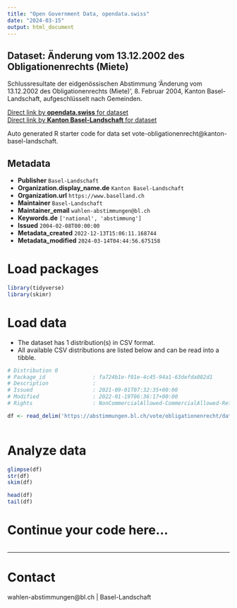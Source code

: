 ```yaml
---
title: "Open Government Data, opendata.swiss"
date: "2024-03-15"
output: html_document
---
```


## Dataset: Änderung vom 13.12.2002 des Obligationenrechts (Miete)

Schlussresultate der eidgenössischen Abstimmung 'Änderung vom 13.12.2002 des Obligationenrechts (Miete)', 8. Februar 2004, Kanton Basel-Landschaft, aufgeschlüsselt nach Gemeinden.

[Direct link by **opendata.swiss** for dataset](https://opendata.swiss/de/dataset/anderung-vom-13-12-2002-des-obligationenrechts-miete)<br>
[Direct link by **Kanton Basel-Landschaft** for dataset](https://abstimmungen.bl.ch/vote/obligationenrecht/data)

Auto generated R starter code for data set vote-obligationenrecht@kanton-basel-landschaft.

## Metadata

- **Publisher** `Basel-Landschaft`
- **Organization.display_name.de** `Kanton Basel-Landschaft`
- **Organization.url** `https://www.baselland.ch`
- **Maintainer** `Basel-Landschaft`
- **Maintainer_email** `wahlen-abstimmungen@bl.ch`
- **Keywords.de** `['national', 'abstimmung']`
- **Issued** `2004-02-08T00:00:00`
- **Metadata_created** `2022-12-13T15:06:11.168744`
- **Metadata_modified** `2024-03-14T04:44:56.675158`


# Load packages

```r

library(tidyverse)
library(skimr)

```

# Load data

-   The dataset has 1 distribution(s) in CSV format.
-   All available CSV distributions are listed below and can be read into a tibble.

```r

# Distribution 0
# Package_id               : fa724b1e-f01e-4c45-94a1-63defda082d1
# Description              : 
# Issued                   : 2021-09-01T07:32:35+00:00
# Modified                 : 2022-01-19T06:36:17+00:00
# Rights                   : NonCommercialAllowed-CommercialAllowed-ReferenceRequired

df <- read_delim('https://abstimmungen.bl.ch/vote/obligationenrecht/data-csv')



```

# Analyze data

```r

glimpse(df)
str(df)
skim(df)

head(df)
tail(df)

```

# Continue your code here...

```r

```

------------------------------------------------------------------------

# Contact

wahlen-abstimmungen@bl.ch | Basel-Landschaft
